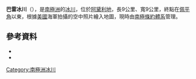 {{Coord|66|35|S|138|40|E|type:glacier_region:AQ_source:GNIS|display=title}}

'''巴雷冰川'''（{{lang-en|Barré Glacier}}），是[[南極洲|南極洲]]的[[冰川|冰川]]，位於[[阿黛利地|阿黛利地]]，長9公里、寬9公里，終點在[[佩平角|佩平角]]以東，根據[[美國|美國]]海軍拍攝的空中照片繪入地圖，現時由[[南極條約體系|南極條約體系]]管理。

==參考資料==
*{{cite gnis | type = antarid | id = 1009| name = Barré Glacier | accessdate = 2011-05-19}}
*{{usgs-gazetteer|id=1009}}

{{DEFAULTSORT:Barré Glacier}}
[[Category:南極洲冰川|Category:南極洲冰川]]


{{AdélieLand-geo-stub}}